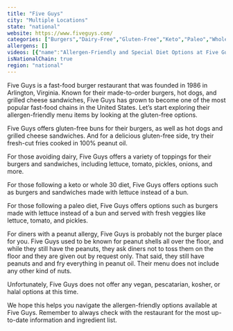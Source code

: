 ```yaml
---
title: "Five Guys"
city: "Multiple Locations"
state: "national"
website: https://www.fiveguys.com/
categories: ["Burgers","Dairy-Free","Gluten-Free","Keto","Paleo","Whole30"]
allergens: []
videos: [{"name":"Allergen-Friendly and Special Diet Options at Five Guys","url":"https://www.youtube.com/watch?v=wyy7fU-ycy8"}]
isNationalChain: true
region: "national"
---
```

Five Guys is a fast-food burger restaurant that was founded in 1986 in Arlington, Virginia. Known for their made-to-order burgers, hot dogs, and grilled cheese sandwiches, Five Guys has grown to become one of the most popular fast-food chains in the United States. Let’s start exploring their allergen-friendly menu items by looking at the gluten-free options.

Five Guys offers gluten-free buns for their burgers, as well as hot dogs and grilled cheese sandwiches. And for a delicious gluten-free side, try their fresh-cut fries cooked in 100% peanut oil.

For those avoiding dairy, Five Guys offers a variety of toppings for their burgers and sandwiches, including lettuce, tomato, pickles, onions, and more.

For those following a keto or whole 30 diet, Five Guys offers options such as burgers and sandwiches made with lettuce instead of a bun.

For those following a paleo diet, Five Guys offers options such as burgers made with lettuce instead of a bun and served with fresh veggies like lettuce, tomato, and pickles.

For diners with a peanut allergy, Five Guys is probably not the burger place for you. Five Guys used to be known for peanut shells all over the floor, and while they still have the peanuts, they ask diners not to toss them on the floor and they are given out by request only. That said, they still have peanuts and and fry everything in peanut oil. Their menu does not include any other kind of nuts.

Unfortunately, Five Guys does not offer any vegan, pescatarian, kosher, or halal options at this time.

We hope this helps you navigate the allergen-friendly options available at Five Guys. Remember to always check with the restaurant for the most up-to-date information and ingredient list.
